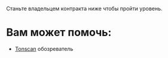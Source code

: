 Станьте владельцем контракта ниже чтобы пройти уровень.

# Вам может помочь:

- [Tonscan](https://testnet.tonscan.org) обозреватель
